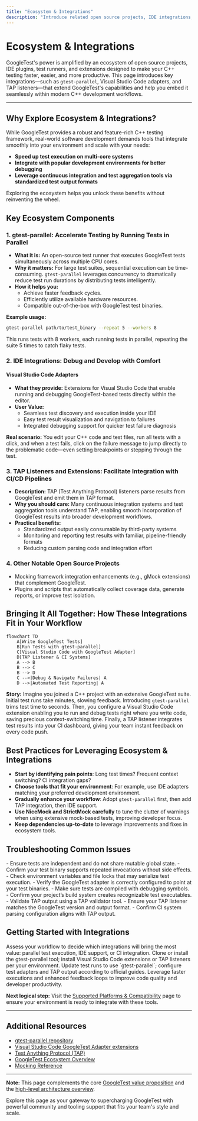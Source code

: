 ```yaml
---
title: "Ecosystem & Integrations"
description: "Introduce related open source projects, IDE integrations, test runners, and extensions—such as gtest-parallel, Visual Studio Code adapters, and TAP listeners—that expand GoogleTest’s capabilities and make it easier to integrate with modern C++ workflows."
---
```


# Ecosystem & Integrations

GoogleTest's power is amplified by an ecosystem of open source projects, IDE plugins, test runners, and extensions designed to make your C++ testing faster, easier, and more productive. This page introduces key integrations—such as `gtest-parallel`, Visual Studio Code adapters, and TAP listeners—that extend GoogleTest's capabilities and help you embed it seamlessly within modern C++ development workflows.

---

## Why Explore Ecosystem & Integrations?

While GoogleTest provides a robust and feature-rich C++ testing framework, real-world software development demands tools that integrate smoothly into your environment and scale with your needs:

- **Speed up test execution on multi-core systems**
- **Integrate with popular development environments for better debugging**
- **Leverage continuous integration and test aggregation tools via standardized test output formats**

Exploring the ecosystem helps you unlock these benefits without reinventing the wheel.

## Key Ecosystem Components

### 1. gtest-parallel: Accelerate Testing by Running Tests in Parallel

- **What it is:** An open-source test runner that executes GoogleTest tests simultaneously across multiple CPU cores.
- **Why it matters:** For large test suites, sequential execution can be time-consuming. `gtest-parallel` leverages concurrency to dramatically reduce test run durations by distributing tests intelligently.
- **How it helps you:**
  - Achieve faster feedback cycles.
  - Efficiently utilize available hardware resources.
  - Compatible out-of-the-box with GoogleTest test binaries.

**Example usage:**

```bash
gtest-parallel path/to/test_binary --repeat 5 --workers 8
```

This runs tests with 8 workers, each running tests in parallel, repeating the suite 5 times to catch flaky tests.

### 2. IDE Integrations: Debug and Develop with Comfort

#### Visual Studio Code Adapters

- **What they provide:** Extensions for Visual Studio Code that enable running and debugging GoogleTest-based tests directly within the editor.
- **User Value:**
  - Seamless test discovery and execution inside your IDE
  - Easy test result visualization and navigation to failures
  - Integrated debugging support for quicker test failure diagnosis

**Real scenario:**
You edit your C++ code and test files, run all tests with a click, and when a test fails, click on the failure message to jump directly to the problematic code—even setting breakpoints or stepping through the test.

### 3. TAP Listeners and Extensions: Facilitate Integration with CI/CD Pipelines

- **Description:** TAP (Test Anything Protocol) listeners parse results from GoogleTest and emit them in TAP format.
- **Why you should care:** Many continuous integration systems and test aggregation tools understand TAP, enabling smooth incorporation of GoogleTest results into broader development workflows.
- **Practical benefits:**
  - Standardized output easily consumable by third-party systems
  - Monitoring and reporting test results with familiar, pipeline-friendly formats
  - Reducing custom parsing code and integration effort

### 4. Other Notable Open Source Projects

- Mocking framework integration enhancements (e.g., gMock extensions) that complement GoogleTest.
- Plugins and scripts that automatically collect coverage data, generate reports, or improve test isolation.

## Bringing It All Together: How These Integrations Fit in Your Workflow

```mermaid
flowchart TD
    A[Write GoogleTest Tests]
    B[Run Tests with gtest-parallel]
    C[Visual Studio Code with GoogleTest Adapter]
    D[TAP Listener & CI Systems]
    A --> B
    B --> C
    B --> D
    C -->|Debug & Navigate Failures| A
    D -->|Automated Test Reporting| A
```

**Story:** Imagine you joined a C++ project with an extensive GoogleTest suite. Initial test runs take minutes, slowing feedback. Introducing `gtest-parallel` trims test time to seconds. Then, you configure a Visual Studio Code extension enabling you to run and debug tests right where you write code, saving precious context-switching time. Finally, a TAP listener integrates test results into your CI dashboard, giving your team instant feedback on every code push.

## Best Practices for Leveraging Ecosystem & Integrations

- **Start by identifying pain points**: Long test times? Frequent context switching? CI integration gaps?
- **Choose tools that fit your environment**: For example, use IDE adapters matching your preferred development environment.
- **Gradually enhance your workflow**: Adopt `gtest-parallel` first, then add TAP integration, then IDE support.
- **Use NiceMock and StrictMock carefully** to tune the clutter of warnings when using extensive mock-based tests, improving developer focus.
- **Keep dependencies up-to-date** to leverage improvements and fixes in ecosystem tools.

## Troubleshooting Common Issues

<AccordionGroup title="Common Pitfalls & Solutions">
<Accordion title="Tests Fail to Run in Parallel with gtest-parallel">
- Ensure tests are independent and do not share mutable global state.
- Confirm your test binary supports repeated invocations without side effects.
- Check environment variables and file locks that may serialize test execution.
</Accordion>
<Accordion title="Visual Studio Code Does Not Discover Tests">
- Verify the GoogleTest adapter is correctly configured to point at your test binaries.
- Make sure tests are compiled with debugging symbols.
- Confirm your project’s build system creates recognizable test executables.
</Accordion>
<Accordion title="TAP Output Integration Issues">
- Validate TAP output using a TAP validator tool.
- Ensure your TAP listener matches the GoogleTest version and output format.
- Confirm CI system parsing configuration aligns with TAP output.
</Accordion>
</AccordionGroup>

## Getting Started with Integrations

<Steps>
<Step title="Select Your Integration Needs">
Assess your workflow to decide which integrations will bring the most value: parallel test execution, IDE support, or CI integration.
</Step>
<Step title="Install gtest-parallel or Your Chosen Tools">
Clone or install the gtest-parallel tool; install Visual Studio Code extensions or TAP listeners per your environment.
</Step>
<Step title="Configure Your Tests and Environment">
Update test runs to use `gtest-parallel`; configure test adapters and TAP output according to official guides.
</Step>
<Step title="Run, Debug, and Iterate">
Leverage faster executions and enhanced feedback loops to improve code quality and developer productivity.
</Step>
</Steps>

**Next logical step:**
Visit the [Supported Platforms & Compatibility](https://github.com/google/googletest/tree/main/docs/overview/integration-ecosystem/supported-platforms.mdx) page to ensure your environment is ready to integrate with these tools.

---

## Additional Resources

- [gtest-parallel repository](https://github.com/google/gtest-parallel)
- [Visual Studio Code GoogleTest Adapter extensions](https://marketplace.visualstudio.com/items?itemName=matepek.vscode-catch2-test-adapter)
- [Test Anything Protocol (TAP)](https://testanything.org/)
- [GoogleTest Ecosystem Overview](https://github.com/google/googletest/blob/main/docs/overview/integration-ecosystem/ecosystem-integrations.md)
- [Mocking Reference](https://google.github.io/googletest/reference/mocking.html)


----

**Note:** This page complements the core [GoogleTest value proposition](https://github.com/google/googletest/tree/main/docs/overview/introduction-foundations/value-proposition.mdx) and the [high-level architecture overview](https://github.com/google/googletest/tree/main/docs/overview/architecture-concepts/high-level-architecture.mdx).

Explore this page as your gateway to supercharging GoogleTest with powerful community and tooling support that fits your team's style and scale.